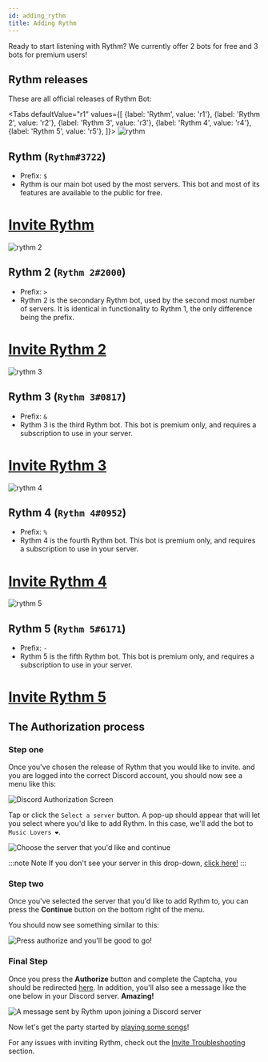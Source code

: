```yaml
---
id: adding_rythm
title: Adding Rythm
---
```



Ready to start listening with Rythm? We currently offer 2 bots for free and 3 bots for premium users!

## Rythm releases
These are all official releases of Rythm Bot:

<Tabs
  defaultValue="r1"
  values={[
    {label: 'Rythm', value: 'r1'},
    {label: 'Rythm 2', value: 'r2'},
    {label: 'Rythm 3', value: 'r3'},
    {label: 'Rythm 4', value: 'r4'},
    {label: 'Rythm 5', value: 'r5'},
  ]}>
  <TabItem value="r1">
    <img src="/docs/img/docs/adding/rythm.png" alt="rythm"/><br/>
    <h2>Rythm (<code>Rythm#3722</code>)</h2>
    <ul>
      <li>Prefix: <code>$</code></li>
      <li>Rythm is our main bot used by the most servers. This bot and most of its features are available to the public for free.</li>
    </ul>
    <h1><a href="https://rythm.fm/invite">Invite Rythm</a></h1>
  </TabItem>
  <TabItem value="r2">
    <img src="/docs/img/docs/adding/rythm-2.png" alt="rythm 2"/><br/>
    <h2>Rythm 2 (<code>Rythm 2#2000</code>)</h2>
    <ul>
      <li>Prefix: <code>&gt;</code></li>
      <li>Rythm 2 is the secondary Rythm bot, used by the second most number of servers. It is identical in functionality to Rythm 1, the only difference being the prefix.</li>
    </ul>
    <h1><a href="https://rythm.fm/invite2">Invite Rythm 2</a></h1>
  </TabItem>
  <TabItem value="r3">
    <img src="/docs/img/docs/adding/rythm-3.png" alt="rythm 3"/><br/>
    <h2>Rythm 3 (<code>Rythm 3#0817</code>)</h2>
    <ul>
      <li>Prefix: <code>&</code></li>
      <li>Rythm 3 is the third Rythm bot. This bot is premium only, and requires a subscription to use in your server.</li>
    </ul>
    <h1><a href="https://rythm.fm/invite3">Invite Rythm 3</a></h1>
  </TabItem>
  <TabItem value="r4">
    <img src="/docs/img/docs/adding/rythm-4.png" alt="rythm 4"/><br/>
    <h2>Rythm 4 (<code>Rythm 4#0952</code>)</h2>
    <ul>
      <li>Prefix: <code>%</code></li>
      <li>Rythm 4 is the fourth Rythm bot. This bot is premium only, and requires a subscription to use in your server.</li>
    </ul>
    <h1><a href="https://rythm.fm/invite4">Invite Rythm 4</a></h1>
  </TabItem>
  <TabItem value="r5">
    <img src="/docs/img/docs/adding/rythm-5.png" alt="rythm 5"/><br/>
    <h2>Rythm 5 (<code>Rythm 5#6171</code>)</h2>
    <ul>
      <li>Prefix: <code>-</code></li>
      <li>Rythm 5 is the fifth Rythm bot. This bot is premium only, and requires a subscription to use in your server.</li>
    </ul>
    <h1><a href="https://rythm.fm/invite5">Invite Rythm 5</a></h1>
  </TabItem>
</Tabs>


## The Authorization process
### Step one

Once you've chosen the release of Rythm that you would like to invite. and you are logged into the correct Discord account, you should now see a menu like this:

![Discord Authorization Screen](/img/docs/adding/discord-oauth2-1.png)

Tap or click the `Select a server` button. A pop-up should appear that will let you select where you'd like to add Rythm. In this case, we'll add the bot to `Music Lovers ❤`.

![Choose the server that you'd like and continue](/img/docs/adding/discord-oauth2-2.gif)

:::note Note
If you don't see your server in this drop-down, [click here!](/invite_troubleshooting#when-adding-rythm-i-cant-see-my-server-in-the-list)
:::

### Step two

Once you've selected the server that you'd like to add Rythm to, you can press the **Continue** button on the bottom right of the menu.

You should now see something similar to this:

![Press authorize and you'll be good to go!](/img/docs/adding/discord-oauth2-3.png)

### Final Step

Once you press the **Authorize** button and complete the Captcha, you should be redirected [here](https://rythmbot.co/thanks). In addition, you'll also see a message like the one below in your Discord server. **Amazing!**

![A message sent by Rythm upon joining a Discord server](/img/docs/adding/thank-you-message.png)

Now let's get the party started by [playing some songs](/play_song)!

For any issues with inviting Rythm, check out the [Invite Troubleshooting](/invite_troubleshooting) section.

